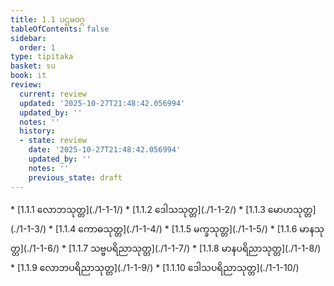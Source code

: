 ```yaml
---
title: 1.1 ပဌမဝဂ္ဂ
tableOfContents: false
sidebar:
  order: 1
type: tipitaka
basket: su
book: it
review:
  current: review
  updated: '2025-10-27T21:48:42.056994'
  updated_by: ''
  notes: ''
  history:
  - state: review
    date: '2025-10-27T21:48:42.056994'
    updated_by: ''
    notes: ''
    previous_state: draft
---
```



<ReviewStatus review={frontmatter.review} showDetails={true} />

<HypothesisAnnotation frontmatter={frontmatter} />

<DynamicBreadcrumb />



<TableOfContents book="it" section="1.1">
* [1.1.1 လောဘသုတ္တ](./1-1-1/)
* [1.1.2 ဒေါသသုတ္တ](./1-1-2/)
* [1.1.3 မောဟသုတ္တ](./1-1-3/)
* [1.1.4 ကောဓသုတ္တ](./1-1-4/)
* [1.1.5 မက္ခသုတ္တ](./1-1-5/)
* [1.1.6 မာနသုတ္တ](./1-1-6/)
* [1.1.7 သဗ္ဗပရိညာသုတ္တ](./1-1-7/)
* [1.1.8 မာနပရိညာသုတ္တ](./1-1-8/)
* [1.1.9 လောဘပရိညာသုတ္တ](./1-1-9/)
* [1.1.10 ဒေါသပရိညာသုတ္တ](./1-1-10/)
</TableOfContents>